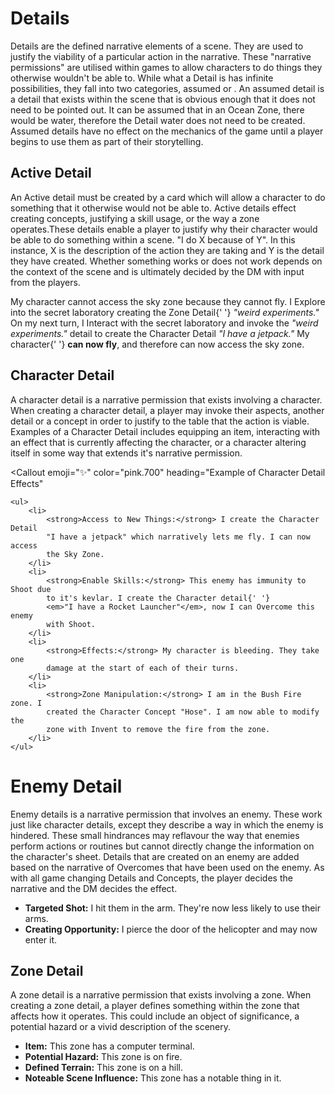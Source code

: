 
# Details

Details are the defined narrative elements of a scene. They are used to justify the viability of a particular action in the narrative. These "narrative permissions" are utilised within games to allow characters to do things they otherwise wouldn't be able to. While what a Detail is has infinite possibilities, they fall into two categories, assumed or <InlineDefine term='active'/>. An assumed detail is a detail that exists within the scene that is obvious enough that it does not need to be pointed out. It can be assumed that in an Ocean Zone, there would be water, therefore the Detail water does not need to be created. Assumed details have no effect on the mechanics of the game until a player begins to use them as part of their storytelling.

## Active Detail

An Active detail must be created by a card which will allow a character to do something that it otherwise would not be able to. Active details effect creating concepts, justifying a skill usage, or the way a zone operates.These details enable a player to justify why their character would be able to do something within a scene. "I do X because of Y". In this instance, X is the description of the action they are taking and Y is the detail they have created. Whether something works or does not work depends on the context of the scene and is ultimately decided by the DM with input from the players.

<Callout emoji="✨" color="pink.900" heading="Details In Practise Example">
    My character cannot access the sky zone because they cannot fly. I Explore
    into the secret laboratory creating the Zone Detail{' '}
    <em>"weird experiments."</em> On my next turn, I Interact with the secret
    laboratory and invoke the <em>"weird experiments."</em> detail to create the
    Character Detail <em>"I have a jetpack."</em> My character{' '}
    <strong>can now fly</strong>, and therefore can now access the sky zone.
</Callout>

## Character Detail

A character detail is a narrative permission that exists involving a character. When creating a character detail, a player may invoke their aspects, another detail or a concept in order to justify to the table that the action is viable. Examples of a Character Detail includes equipping an item, interacting with an effect that is currently affecting the character, or a character altering itself in some way that extends it's narrative permission.

<Callout
    emoji="✨"
    color="pink.700"
    heading="Example of Character Detail Effects"
>
    <ul>
        <li>
            <strong>Access to New Things:</strong> I create the Character Detail
            "I have a jetpack" which narratively lets me fly. I can now access
            the Sky Zone.
        </li>
        <li>
            <strong>Enable Skills:</strong> This enemy has immunity to Shoot due
            to it's kevlar. I create the Character detail{' '}
            <em>"I have a Rocket Launcher"</em>, now I can Overcome this enemy
            with Shoot.
        </li>
        <li>
            <strong>Effects:</strong> My character is bleeding. They take one
            damage at the start of each of their turns.
        </li>
        <li>
            <strong>Zone Manipulation:</strong> I am in the Bush Fire zone. I
            created the Character Concept "Hose". I am now able to modify the
            zone with Invent to remove the fire from the zone.
        </li>
    </ul>
</Callout>

# Enemy Detail

Enemy details is a narrative permission that involves an enemy. These work just like character details, except they describe a way in which the enemy is hindered. These small hindrances may reflavour the way that enemies perform actions or routines but cannot directly change the information on the character's sheet. Details that are created on an enemy are added based on the narrative of Overcomes that have been used on the enemy. As with all game changing Details and Concepts, the player decides the narrative and the DM decides the effect.

<Callout emoji="✨" color="pink.900" heading="Example of Enemy Detail Effects">
    <ul>
        <li>
            <strong>Targeted Shot:</strong> I hit them in the arm. They're now
            less likely to use their arms.
        </li>
        <li>
            <strong>Creating Opportunity:</strong> I pierce the door of the
            helicopter and may now enter it.
        </li>
    </ul>
</Callout>

## Zone Detail

A zone detail is a narrative permission that exists involving a zone. When creating a zone detail, a player defines something within the zone that affects how it operates. This could include an object of significance, a potential hazard or a vivid description of the scenery.

<Callout emoji="✨" color="pink.900" heading="Examples of Zone Details">
    <ul>
        <li>
            <strong>Item:</strong> This zone has a computer terminal.
        </li>
        <li>
            <strong>Potential Hazard:</strong> This zone is on fire.
        </li>
        <li>
            <strong>Defined Terrain:</strong> This zone is on a hill.
        </li>
        <li>
            <strong>Noteable Scene Influence:</strong> This zone has a notable
            thing in it.
        </li>
    </ul>
</Callout>

